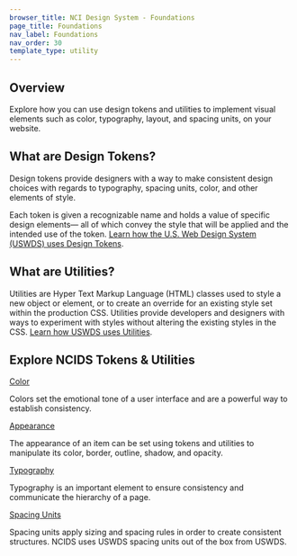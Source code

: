 ```yaml
---
browser_title: NCI Design System - Foundations
page_title: Foundations
nav_label: Foundations
nav_order: 30
template_type: utility
---
```


## Overview

Explore how you can use design tokens and utilities to implement visual elements such as color, typography, layout, and spacing units, on your website.

## What are Design Tokens?

Design tokens provide designers with a way to make consistent design choices with regards to typography, spacing units, color, and other elements of style.

Each token is given a recognizable name and holds a value of specific design elements— all of which convey the style that will be applied and the intended use of the token. [Learn how the U.S. Web Design System (USWDS) uses Design Tokens](https://designsystem.digital.gov/design-tokens/).

## What are Utilities?

Utilities are Hyper Text Markup Language (HTML) classes used to style a new object or element, or to create an override for an existing style set within the production CSS. Utilities provide developers and designers with ways to experiment with styles without altering the existing styles in the CSS. [Learn how USWDS uses Utilities](https://designsystem.digital.gov/utilities/?).

## Explore NCIDS Tokens &amp; Utilities

<a href="./color" className="header-styled-link">
	Color
</a>

Colors set the emotional tone of a user interface and are a powerful way to establish consistency.

<a href="./appearance" className="header-styled-link">
	Appearance
</a>

The appearance of an item can be set using tokens and utilities to manipulate its color, border, outline, shadow, and opacity.

<a href="./typography" className="header-styled-link">
	Typography
</a>

Typography is an important element to ensure consistency and communicate the hierarchy of a page.

<a href="./typography" className="header-styled-link">
	Spacing Units
</a>

Spacing units apply sizing and spacing rules in order to create consistent structures. NCIDS uses USWDS spacing units out of the box from USWDS.
